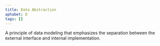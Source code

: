 ```yaml
---
title: Data Abstraction
aphabet: D
tags: []
---
```


A principle of data modeling that emphasizes the separation between the external interface and internal implementation.
